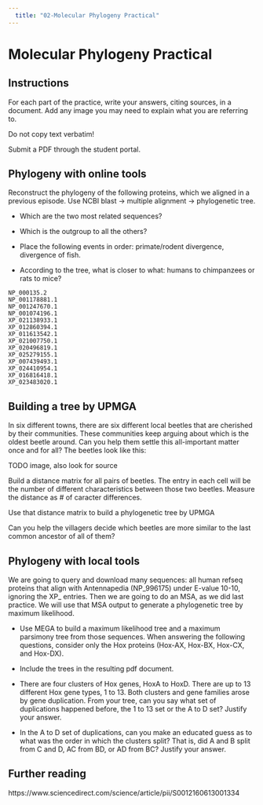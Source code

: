 ```yaml
---
  title: "02-Molecular Phylogeny Practical"
---
```



# Molecular Phylogeny Practical

## Instructions

For each part of the practice, write your answers, citing sources, in a document. Add any image you may need to explain what you are referring to. 

Do not copy text verbatim!

Submit a PDF through the student portal.

## Phylogeny with online tools

Reconstruct the phylogeny of the following proteins, which we aligned in a previous episode. Use NCBI blast -> multiple alignment -> phylogenetic tree.

* Which are the two most related sequences?

* Which is the outgroup to all the others?

* Place the following events in order: primate/rodent divergence, divergence of fish.

* According to the tree, what is closer to what: humans to chimpanzees or rats to mice?

```
NP_000135.2
NP_001178881.1
NP_001247670.1
NP_001074196.1
XP_021138933.1
XP_012860394.1
XP_011613542.1
XP_021007750.1
XP_020496819.1
XP_025279155.1
XP_007439493.1
XP_024410954.1
XP_016816418.1
XP_023483020.1
```

## Building a tree by UPMGA

In six different towns, there are six different local beetles that are cherished by their communities. These communities keep arguing about which is the oldest beetle around. Can you help them settle this all-important matter once and for all? The beetles look like this:

TODO image, also look for source

Build a distance matrix for all pairs of beetles. The entry in each cell will be the number of different characteristics between those two beetles. Measure the distance as # of caracter differences.

Use that distance matrix to build a phylogenetic tree by UPMGA

Can you help the villagers decide which beetles are more similar to the last common ancestor of all of them?

## Phylogeny with local tools

We are going to query and download many sequences: all human refseq proteins that align with Antennapedia (NP_996175) under E-value 10-10, ignoring the XP_  entries. Then we are going to do an MSA, as we did last practice. We will use that MSA output to generate a phylogenetic tree by maximum likelihood.

* Use MEGA to build a maximum likelihood tree and a maximum parsimony tree from those sequences. When answering the following questions, consider only the Hox proteins (Hox-AX, Hox-BX, Hox-CX, and Hox-DX).

* Include the trees in the resulting pdf document.

* There are four clusters of Hox genes, HoxA to HoxD. There are up to 13 different Hox gene types, 1 to 13. Both clusters and gene families arose by gene duplication. From your tree, can you say what set of duplications happened before, the 1 to 13 set or the A to D set? Justify your answer.

* In the A to D set of duplications, can you make an educated guess as to what was the order in which the clusters split? That is, did A and B split from C and D, AC from BD, or AD from BC? Justify your answer.

## Further reading

https://www.sciencedirect.com/science/article/pii/S0012160613001334

